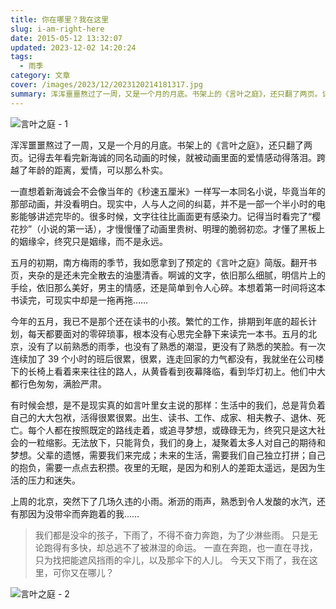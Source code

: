 ```yaml
---
title: 你在哪里？我在这里
slug: i-am-right-here
date: 2015-05-12 13:32:07
updated: 2023-12-02 14:20:24
tags:
  - 雨季
category: 文章
cover: /images/2023/12/2023120214181317.jpg
summary: 浑浑噩噩熬过了一周，又是一个月的月底。书架上的《言叶之庭》，还只翻了两页。记得去年看完新海诚的同名动画的时候，就被动画里面爱情感动得落泪。跨越了年龄的距离，爱情，可以那么朴实。
---
```


![言叶之庭 - 1](/images/2023/12/2023120214134645.png)

<MusicPlayer netease={1956712935} />

浑浑噩噩熬过了一周，又是一个月的月底。书架上的《言叶之庭》，还只翻了两页。记得去年看完新海诚的同名动画的时候，就被动画里面的爱情感动得落泪。跨越了年龄的距离，爱情，可以那么朴实。

一直想着新海诚会不会像当年的《秒速五厘米》一样写一本同名小说，毕竟当年的那部动画，并没看明白。现实中，人与人之间的纠葛，并不是一部一个半小时的电影能够讲述完毕的。很多时候，文字往往比画面更有感染力。记得当时看完了“樱花抄”（小说的第一话），才慢慢懂了动画里贵树、明理的脆弱初恋。才懂了黑板上的姻缘伞，终究只是姻缘，而不是永远。

五月的初期，南方梅雨的季节，我如愿拿到了预定的《言叶之庭》简版。翻开书页，夹杂的是还未完全散去的油墨清香。啊诚的文字，依旧那么细腻，明信片上的手绘，依旧那么美好，男主的情感，还是简单到令人心碎。本想着第一时间将这本书读完，可现实中却是一拖再拖……

今年的五月，我已不是那个还在读书的小孩。繁忙的工作，排期到年底的超长计划，每天都要面对的零碎琐事，根本没有心思完全静下来读完一本书。五月的北京，没有了以前熟悉的雨季，也没有了熟悉的潮湿，更没有了熟悉的笑脸。有一次连续加了 39 个小时的班后很累，很累，连走回家的力气都没有，我就坐在公司楼下的长椅上看着来来往往的路人，从黄昏看到夜幕降临，看到华灯初上。他们中大都行色匆匆，满脸严肃。

有时候会想，是不是现实真的如言叶里女主说的那样：生活中的我们，总是背负着自己的大大包袱，活得很累很累。出生、读书、工作、成家、相夫教子、退休、死亡。每个人都在按照既定的路线走着，或追寻梦想，或碌碌无为，终究只是这大社会的一粒缩影。无法放下，只能背负，我们的身上，凝聚着太多人对自己的期待和梦想。父辈的遗憾，需要我们来完成；未来的生活，需要我们自己独立打拼；自己的抱负，需要一点点去积攒。夜里的无眠，是因为和别人的差距太遥远，是因为生活的压力和迷失。

上周的北京，突然下了几场久违的小雨。淅沥的雨声，熟悉到令人发酸的水汽，还有那因为没带伞而奔跑着的我……

> 我们都是没伞的孩子，下雨了，不得不奋力奔跑，为了少淋些雨。
> 只是无论跑得有多快，却总逃不了被淋湿的命运。
> 一直在奔跑，也一直在寻找，只为找把能遮风挡雨的伞儿，以及那伞下的人儿。
> 今天又下雨了，我在这里，可你又在哪儿？

![言叶之庭 - 2](/images/2023/12/2023120214201152.jpg)
